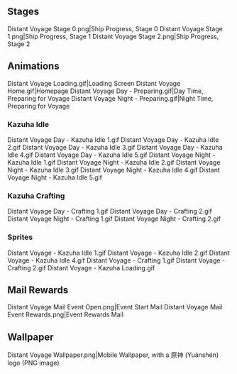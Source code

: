 {{Event Tabs}}
==Stages==
<gallery>
Distant Voyage Stage 0.png|Ship Progress, Stage 0
Distant Voyage Stage 1.png|Ship Progress, Stage 1
Distant Voyage Stage 2.png|Ship Progress, Stage 2
</gallery>

==Animations==
<gallery>
Distant Voyage Loading.gif|Loading Screen
Distant Voyage Home.gif|Homepage
Distant Voyage Day - Preparing.gif|Day Time, Preparing for Voyage
Distant Voyage Night - Preparing.gif|Night Time, Preparing for Voyage
</gallery>

===Kazuha Idle===
<gallery>
Distant Voyage Day - Kazuha Idle 1.gif
Distant Voyage Day - Kazuha Idle 2.gif
Distant Voyage Day - Kazuha Idle 3.gif
Distant Voyage Day - Kazuha Idle 4.gif
Distant Voyage Day - Kazuha Idle 5.gif
Distant Voyage Night - Kazuha Idle 1.gif
Distant Voyage Night - Kazuha Idle 2.gif
Distant Voyage Night - Kazuha Idle 3.gif
Distant Voyage Night - Kazuha Idle 4.gif
Distant Voyage Night - Kazuha Idle 5.gif
</gallery>

===Kazuha Crafting===
<gallery>
Distant Voyage Day - Crafting 1.gif
Distant Voyage Day - Crafting 2.gif
Distant Voyage Night - Crafting 1.gif
Distant Voyage Night - Crafting 2.gif
</gallery>

===Sprites===
<gallery>
Distant Voyage - Kazuha Idle 1.gif
Distant Voyage - Kazuha Idle 2.gif
Distant Voyage - Kazuha Idle 4.gif
Distant Voyage - Crafting 1.gif
Distant Voyage - Crafting 2.gif
Distant Voyage - Kazuha Loading.gif
</gallery>

==Mail Rewards==
<gallery>
Distant Voyage Mail Event Open.png|Event Start Mail
Distant Voyage Mail Event Rewards.png|Event Rewards Mail
</gallery>

==Wallpaper==
<gallery>
Distant Voyage Wallpaper.png|Mobile Wallpaper, with a 原神 (Yuánshén) logo (PNG image)
</gallery>